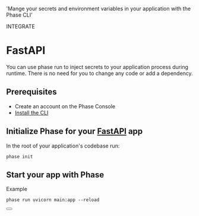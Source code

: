 
  'Mange your secrets and environment variables in your application with the Phase CLI'

<Tag variant="small">INTEGRATE</Tag>

# FastAPI

You can use phase run to inject secrets to your application process during runtime. There is no need for you to change any code or add a dependency.

## Prerequisites

- Create an account on the Phase Console
- [Install the CLI](/cli)

## Initialize Phase for your [FastAPI](https://fastapi.tiangolo.com) app

In the root of your application's codebase run:

```fish
phase init
```

## Start your app with Phase

Example

```fish
phase run uvicorn main:app --reload
```

<div className="not-prose">
  <Button
    href="https://fastapi.tiangolo.com/advanced/settings"
    variant="text"
    arrow="right"
    children="FastAPI Docs"
  />
</div>
